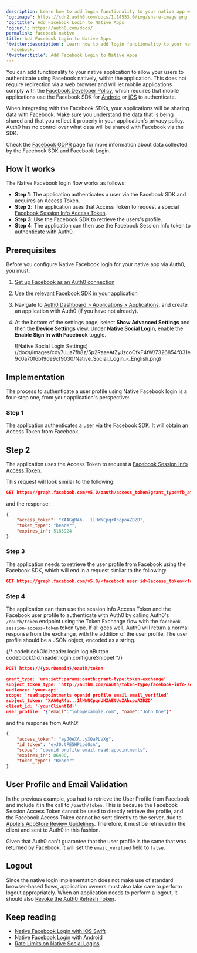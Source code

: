 ```yaml
---
description: Learn how to add login functionality to your native app with Facebook.
'og:image': https://cdn2.auth0.com/docs/1.14553.0/img/share-image.png
'og:title': Add Facebook Login to Native Apps
'og:url': https://auth0.com/docs/
permalink: facebook-native
title: Add Facebook Login to Native Apps
'twitter:description': Learn how to add login functionality to your native app with
  Facebook.
'twitter:title': Add Facebook Login to Native Apps
---
```

You can add functionality to your native application to allow your users to authenticate using Facebook natively, within the application. This does not require redirection via a web browser and will let mobile applications comply with the [Facebook Developer Policy](https://developers.facebook.com/policy/), which requires that mobile applications use the Facebook SDK for [Android](https://developers.facebook.com/docs/android) or [iOS](https://developers.facebook.com/docs/ios) to authenticate.

<Callout icon="file-lines" color="#0EA5E9" iconType="regular">

When integrating with the Facebook SDKs, your applications will be sharing data with Facebook. Make sure you understand the data that is being shared and that you reflect it properly in your application's privacy policy. Auth0 has no control over what data will be shared with Facebook via the SDK.

Check the [Facebook GDPR](https://www.facebook.com/business/m/one-sheeters/gdpr-developer-faqs) page for more information about data collected by the Facebook SDK and Facebook Login.

</Callout>

## How it works

The Native Facebook login flow works as follows:

* **Step 1**: The application authenticates a user via the Facebook SDK and acquires an <Tooltip tip="Access Token: Authorization credential, in the form of an opaque string or JWT, used to access an API." cta="View Glossary" href="/docs/glossary?term=Access+Token">Access Token</Tooltip>.
* **Step 2**: The application uses that Access Token to request a special [Facebook Session Info Access Token](https://developers.facebook.com/docs/facebook-login/access-tokens/session-info-access-token).
* **Step 3**: Use the Facebook SDK to retrieve the users's profile.
* **Step 4**: The application can then use the Facebook Session Info token to authenticate with Auth0.

## Prerequisites

Before you configure Native Facebook login for your native app via Auth0, you must:

1. [Set up Facebook as an Auth0 connection](https://marketplace.auth0.com/integrations/facebook-social-connection)
2. [Use the relevant Facebook SDK in your application](https://developers.facebook.com/docs/apis-and-sdks/)
3. Navigate to [Auth0 Dashboard > Applications > Applications](https://manage.auth0.com/#/applications), and create an application with Auth0 (if you have not already).
4. At the bottom of the settings page, select **Show Advanced Settings** and then the **Device Settings** view. Under **Native Social Login**, enable the **Enable Sign In with Facebook** toggle.

   <Frame>![Native Social Login Settings](/docs/images/cdy7uua7fh8z/5p2RaaeAtZyJzcoCfkF4tW/7326854f031e9c0a70f6b19de9cf9030/Native_Social_Login_-_English.png)</Frame>

## Implementation

The process to authenticate a user profile using Native Facebook login is a four-step one, from your application's perspective:

### Step 1

The application authenticates a user via the Facebook SDK. It will obtain an Access Token from Facebook.

## Step 2

The application uses the Access Token to request a [Facebook Session Info Access Token](https://developers.facebook.com/docs/facebook-login/access-tokens/session-info-access-token).

This request will look similar to the following:

```json wrap lines
GET https://graph.facebook.com/v5.0/oauth/access_token?grant_type=fb_attenuate_token&client_id=457704041391802&fb_exchange_token=<facebook_access_token>
```






and the response:

```json lines
{
    "access_token": "XAAGgR4b...1lHWNCpqrAhcpoAZDZD",
    "token_type": "bearer",
    "expires_in": 5183924
}
```






### Step 3

The application needs to retrieve the user profile from Facebook using the Facebook SDK, which will end in a request similar to the following:

```json wrap lines
GET https://graph.facebook.com/v5.0/<facebook user id>?access_token=<facebook access token>&fields=email,name
```






### Step 4

The application can then use the session info Access Token and the Facebook user profile to authenticate with Auth0 by calling Auth0's `/oauth/token` endpoint using the Token Exchange flow with the `facebook-session-access-token` token type. If all goes well, Auth0 will return a normal response from the exchange, with the addition of the user profile. The user profile should be a JSON object, encoded as a string.

{/* codeblockOld.header.login.logInButton codeblockOld.header.login.configureSnippet */}


```json lines
POST https://{yourDomain}/oauth/token

grant_type: 'urn:ietf:params:oauth:grant-type:token-exchange'
subject_token_type: 'http://auth0.com/oauth/token-type/facebook-info-session-access-token'
audience: 'your-api'
scope: 'read:appointments openid profile email email_verified'
subject_token: 'XAAGgR4b...1lHWNCpqrUHZAEtUuZAhcpoAZDZD'
client_id: '{yourClientId}'
user_profile: '{"email":"john@example.com", "name":"John Doe"}'
```






and the response from Auth0:

```json lines
{
    "access_token": "eyJ0eXA..yXQaPLVXg",
    "id_token": "eyJ0.tFE5HPipdOsA",
    "scope": "openid profile email read:appointments",
    "expires_in": 86400,
    "token_type": "Bearer"
}
```






## User Profile and Email Validation

In the previous example, you had to retrieve the User Profile from Facebook and include it in the call to `/oauth/token`. This is because the Facebook Session Access Token cannot be used to directly retrieve the profile, and the Facebook Access Token cannot be sent directly to the server, due to [Apple's AppStore Review Guidelines](https://developer.apple.com/app-store/review/guidelines). Therefore, it must be retrieved in the client and sent to Auth0 in this fashion.

Given that Auth0 can't guarantee that the user profile is the same that was returned by Facebook, it will set the `email_verified` field to `false`.

## Logout

Since the native login implementation does not make use of standard browser-based flows, application owners must also take care to perform logout appropriately. When an application needs to perform a logout, it should also [Revoke the Auth0 Refresh Token](https://auth0.com/docs/api/authentication#revoke-refresh-token).

## Keep reading

* [Native Facebook Login with iOS Swift](/docs/quickstart/native/ios-swift)
* [Native Facebook Login with Android](/docs/quickstart/native/android-facebook-login)
* [Rate Limits on Native Social Logins](/docs/troubleshoot/customer-support/operational-policies/rate-limit-policy)